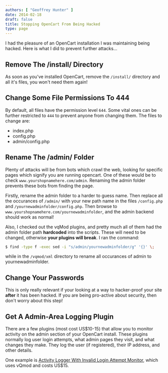 ```yaml
---
authors: [ "Geoffrey Hunter" ]
date: 2014-02-18
draft: false
title: Stopping OpenCart From Being Hacked
type: page
---
```



I had the pleasure of an OpenCart installation I was maintaining being hacked. Here is what I did to prevent further attacks...

## Remove The /install/ Directory

As soon as you've installed OpenCart, remove the `/install/` directory and all it's files, you won't need them again!

## Change Some File Permissions To 444

By default, all files have the permission level `644`. Some vital ones can be further restricted to `444` to prevent anyone from changing them. The files to change are:

* index.php
* config.php
* admin/config.php

## Rename The /admin/ Folder

Plenty of attacks will be from bots which crawl the web, looking for specific pages which signify you are running opencart. One of these would be to check `www.yourshopnamehere.com/admin`. Renaming the admin folder prevents these bots from finding the page.

Firstly, rename the admin folder to a harder to guess name. Then replace all the occurances of `/admin/` with your new path name in the files `/config.php` and `/yournewadminfolder/config.php`. Then browse to `www.yourshopnamehere.com/yournewadminfolder`, and the admin backend should work as normal!

Also, I checked out the vqMod plugins, and pretty much all of them had the admin folder path **hardcoded** into the scripts. These will need to be changed, otherwise **your plugins will break**. I ran the command:

```sh    
$ find -type f -exec sed -i "s/admin/yournewadminfolder/g" '{}' \;
```  

while in the `/vqmod/xml` directory to rename all occurances of admin to yournewadminfolder.

## Change Your Passwords

This is only really relevant if your looking at a way to hacker-proof your site **after** it has been hacked. If you are being pro-active about security, then don't worry about this step!

## Get A Admin-Area Logging Plugin

There are a few plugins (most cost US$10-15) that allow you to monitor activity on the admin section of your OpenCart install. These plugins normally log user login attempts, what admin pages they visit, and what changes they make. They log the user (if registered), their IP address, and other details.

One example is [Activity Logger With Invalid Login Attempt Monitor](https://www.opencart.com/index.php?route=marketplace/extension/info&extension_id=27703&filter_download_id=31), which uses vQmod and costs US$15.
